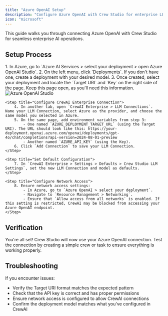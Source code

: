 ```yaml
---
title: "Azure OpenAI Setup"
description: "Configure Azure OpenAI with Crew Studio for enterprise LLM connections"
icon: "microsoft"
---
```


This guide walks you through connecting Azure OpenAI with Crew Studio for seamless enterprise AI operations.

## Setup Process

<Steps>
    <Step title="Access Azure OpenAI Studio">
        1. In Azure, go to `Azure AI Services > select your deployment > open Azure OpenAI Studio`.
        2. On the left menu, click `Deployments`. If you don't have one, create a deployment with your desired model.
        3. Once created, select your deployment and locate the `Target URI` and `Key` on the right side of the page. Keep this page open, as you'll need this information.
            <Frame>
                <img src="/images/enterprise/azure-openai-studio.png" alt="Azure OpenAI Studio" />
            </Frame>
    </Step>

    <Step title="Configure CrewAI Enterprise Connection">
        4. In another tab, open `CrewAI Enterprise > LLM Connections`. Name your LLM Connection, select Azure as the provider, and choose the same model you selected in Azure.
        5. On the same page, add environment variables from step 3:
            - One named `AZURE_DEPLOYMENT_TARGET_URL` (using the Target URI). The URL should look like this: https://your-deployment.openai.azure.com/openai/deployments/gpt-4o/chat/completions?api-version=2024-08-01-preview
            - Another named `AZURE_API_KEY` (using the Key).
        6. Click `Add Connection` to save your LLM Connection.
    </Step>

    <Step title="Set Default Configuration">
        7. In `CrewAI Enterprise > Settings > Defaults > Crew Studio LLM Settings`, set the new LLM Connection and model as defaults.
    </Step>

    <Step title="Configure Network Access">
        8. Ensure network access settings:
            - In Azure, go to `Azure OpenAI > select your deployment`.
            - Navigate to `Resource Management > Networking`.
            - Ensure that `Allow access from all networks` is enabled. If this setting is restricted, CrewAI may be blocked from accessing your Azure OpenAI endpoint.
    </Step>
</Steps>

## Verification

You're all set! Crew Studio will now use your Azure OpenAI connection. Test the connection by creating a simple crew or task to ensure everything is working properly.

## Troubleshooting

If you encounter issues:
- Verify the Target URI format matches the expected pattern
- Check that the API key is correct and has proper permissions
- Ensure network access is configured to allow CrewAI connections
- Confirm the deployment model matches what you've configured in CrewAI 